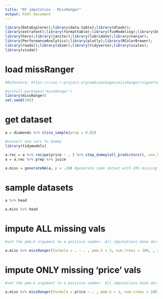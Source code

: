 ---
title: "RF imputation - MissRanger"
output: html_document
---

```{r include=FALSE}
library(DataExplorer);library(data.table);library(dlookr);
library(extrafont);library(formattable);library(funModeling);library(GGally);
library(here);library(janitor);library(lubridate);library(naniar);
library(PerformanceAnalytics);library(plotly);library(RColorBrewer);
library(readxl);library(skimr);library(tidyverse);library(scales);
library(visdat)
```

# load missRanger
```{r}
#Reference: https://cran.r-project.org/web/packages/missRanger/vignettes/vignette_missRanger.html

#install.packages('missRanger')
library(missRanger)
set.seed(345)
```
# get dataset
```{r}
a = diamonds %>% slice_sample(prop = 0.05)

#convert nom vars to dummy
library(tidymodels)

a.rec = a %>% recipe(price ~ . ) %>% step_dummy(all_predictors(), one_hot = TRUE)
a = a.rec %>% prep %>% juice

a.miss = generateNA(a, p = .20) #generate same datset with 20% missing vals

```

# sample datasets
```{r}
a %>% head
```

```{r}
a.miss %>% head
```


# impute ALL missing vals
```{r}
#set the pmm.k argument to a positive number. All imputations done during the process are then combined with a predictive mean matching (PMM) step, leading to more natural imputations and improved distributional properties of the resulting values

a.miss %>% missRanger(formula = . ~ . , pmm.k = 3, num.trees = 100, , min.node.size = 50) %>% head
```

# impute ONLY missing 'price' vals
```{r}
#set the pmm.k argument to a positive number. All imputations done during the process are then combined with a predictive mean matching (PMM) step, leading to more natural imputations and improved distributional properties of the resulting values

a.miss %>% missRanger(formula = price ~ . , pmm.k = 2, num.trees = 100, , min.node.size = 50) %>% head
```